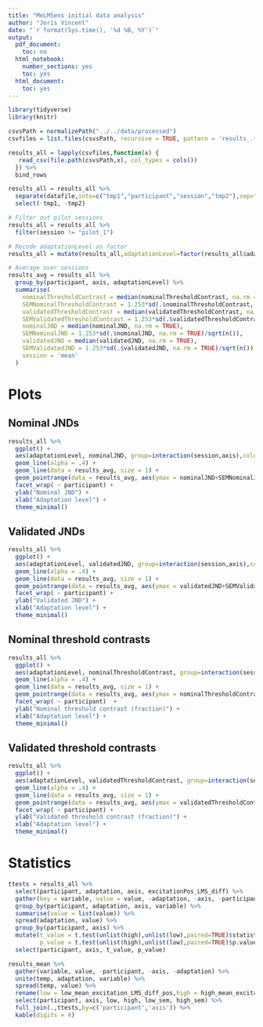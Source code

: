 ```yaml
---
title: "MeLMSens initial data analysis"
author: "Joris Vincent"
date: "`r format(Sys.time(), '%d %B, %Y')`"
output:
  pdf_document:
    toc: no
  html_notebook:
    number_sections: yes
    toc: yes
  html_document:
    toc: yes
---
```

```r
library(tidyverse)
library(knitr)
```
```r
csvsPath = normalizePath("../../data/processed")
csvfiles = list.files(csvsPath, recursive = TRUE, pattern = 'results_.*.csv')

results_all = lapply(csvfiles,function(x) {
   read_csv(file.path(csvsPath,x), col_types = cols())
  }) %>%
  bind_rows
```
```r
results_all = results_all %>%
  separate(datafile,into=c("tmp1","participant","session","tmp2"),sep="-") %>%
  select(-tmp1, -tmp2)

# Filter out pilot sessions
results_all = results_all %>%
  filter(session != "pilot_1")

# Recode adaptationLevel as factor
results_all = mutate(results_all,adaptationLevel=factor(results_all$adaptationLevel,levels=c('low','high')))
```

```r
# Average over sessions
results_avg = results_all %>% 
  group_by(participant, axis, adaptationLevel) %>%
  summarise(
    nominalThresholdContrast = median(nominalThresholdContrast, na.rm = TRUE), 
    SEMNominalThresholdContrast = 1.253*sd(.$nominalThresholdContrast, na.rm = TRUE)/sqrt(n()),
    validatedThresholdContrast = median(validatedThresholdContrast, na.rm = TRUE),
    SEMValidatedThresholdContrast = 1.253*sd(.$validatedThresholdContrast, na.rm = TRUE)/sqrt(n()),
    nominalJND = median(nominalJND, na.rm = TRUE),
    SEMNominalJND = 1.253*sd(.$nominalJND, na.rm = TRUE)/sqrt(n()),
    validatedJND = median(validatedJND, na.rm = TRUE),
    SEMValidatedJND = 1.253*sd(.$validatedJND, na.rm = TRUE)/sqrt(n()),
    session = 'mean'
  )
```
# Plots
## Nominal JNDs
```r
results_all %>%
  ggplot() +
  aes(adaptationLevel, nominalJND, group=interaction(session,axis),color=axis) +
  geom_line(alpha = .4) +
  geom_line(data = results_avg, size = 1) +
  geom_pointrange(data = results_avg, aes(ymax = nominalJND+SEMNominalJND, ymin = nominalJND-SEMNominalJND)) +
  facet_wrap( ~ participant) +
  ylab("Nominal JND") +
  xlab("Adaptation level") +
  theme_minimal()
```
\pagebreak

## Validated JNDs
```r
results_all %>%
  ggplot() +
  aes(adaptationLevel, validatedJND, group=interaction(session,axis),color=axis) +
  geom_line(alpha = .4) +
  geom_line(data = results_avg, size = 1) +
  geom_pointrange(data = results_avg, aes(ymax = validatedJND+SEMValidatedJND, ymin = nominalJND-SEMValidatedJND)) +
  facet_wrap( ~ participant) +
  ylab("Validated JND") +
  xlab("Adaptation level") +
  theme_minimal()
```
\pagebreak

## Nominal threshold contrasts
```r
results_all %>%
  ggplot() +
  aes(adaptationLevel, nominalThresholdContrast, group=interaction(session,axis),color=axis) +
  geom_line(alpha = .4) +
  geom_line(data = results_avg, size = 1) +
  geom_pointrange(data = results_avg, aes(ymax = nominalThresholdContrast+SEMNominalThresholdContrast, ymin = nominalThresholdContrast-SEMNominalThresholdContrast)) +
  facet_wrap( ~ participant)  +
  ylab("Nominal threshold contrast (fraction)") +
  xlab("Adaptation level") +
  theme_minimal()
```
\pagebreak

## Validated threshold contrasts
```r
results_all %>%
  ggplot() +
  aes(adaptationLevel, validatedThresholdContrast, group=interaction(session,axis),color=axis) +
  geom_line(alpha = .4) +
  geom_line(data = results_avg, size = 1) +
  geom_pointrange(data = results_avg, aes(ymax = validatedThresholdContrast+SEMValidatedThresholdContrast, ymin = validatedThresholdContrast-SEMValidatedThresholdContrast)) +
  facet_wrap( ~ participant) +
  ylab("Validated threshold contrast (fraction)") +
  xlab("Adaptation level") +
  theme_minimal()
```

# Statistics
```r
ttests = results_all %>% 
  select(participant, adaptation, axis, excitationPos_LMS_diff) %>%
  gather(key = variable, value = value, -adaptation, -axis, -participant) %>%
  group_by(participant, adaptation, axis, variable) %>%
  summarise(value = list(value)) %>%
  spread(adaptation, value) %>%
  group_by(participant, axis) %>%
  mutate(t_value = t.test(unlist(high),unlist(low),paired=TRUE)$statistic,
         p_value = t.test(unlist(high),unlist(low),paired=TRUE)$p.value) %>%
  select(participant, axis, t_value, p_value)

results_mean %>% 
  gather(variable, value, -participant, -axis, -adaptation) %>%
  unite(temp, adaptation, variable) %>%
  spread(temp, value) %>%
  rename(low = low_mean_excitation_LMS_diff_pos,high = high_mean_excitation_LMS_diff_pos) %>%
  select(participant, axis, low, high, low_sem, high_sem) %>%
  full_join(.,ttests,by=c('participant','axis')) %>%
  kable(digits = 4)
```